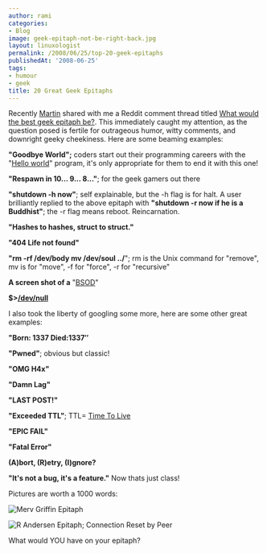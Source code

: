 ```yaml
---
author: rami
categories:
- Blog
image: geek-epitaph-not-be-right-back.jpg
layout: linuxologist
permalink: /2008/06/25/top-20-geek-epitaphs
publishedAt: '2008-06-25'
tags:
- humour
- geek
title: 20 Great Geek Epitaphs
---
```


Recently [Martin](http://www.matusiak.eu/numerodix/blog//) shared with me a Reddit comment thread titled [What would the best geek epitaph be?](http://www.reddit.com/info/6ofbu/comments/). This immediately caught my attention, as the question posed is fertile for outrageous humor, witty comments, and downright geeky cheekiness. Here are some beaming examples:

**"Goodbye World";** coders start out their programming careers with the "[Hello world](http://en.wikipedia.org/wiki/Hello_world_program)" program, it's only appropriate for them to end it with this one!

**"Respawn in 10... 9... 8..."**; for the geek gamers out there

**"shutdown -h now"**; self explainable, but the -h flag is for halt. A user brilliantly replied to the above epitaph with **"shutdown -r now if he is a Buddhist"**; the -r flag means reboot. Reincarnation.

**"Hashes to hashes, struct to struct."**

**"404 Life not found"** 

**"rm -rf /dev/body mv /dev/soul ../**"; rm is the Unix command for "remove", mv is for "move", -f for "force", -r for "recursive"

**A screen shot of a** "[BSOD](http://en.wikipedia.org/wiki/Blue_Screen_of_Death)"

**$\>[/dev/null](http://en.wikipedia.org/wiki/NUL_%28Computer%29)**

I also took the liberty of googling some more, here are some other great examples:

**"Born: 1337 Died:1337″**

**"Pwned"**; obvious but classic!

**"OMG H4x"**

**"Damn Lag"**

**"LAST POST!"**

**"Exceeded TTL"**; TTL= [Time To Live](http://en.wikipedia.org/wiki/TTL)

**"EPIC FAIL"**

**"Fatal Error"**

**(A)bort, (R)etry, (I)gnore?**

**"It's not a bug, it's a feature."** Now thats just class! 

Pictures are worth a 1000 words:

![Merv Griffin Epitaph](/assets/images/content/blog/geek-epitaph-not-be-right-back.jpg)

![R Andersen Epitaph; Connection Reset by Peer](/assets/images/content/blog/geektombstone-epitaph-connection-reset-by-peer.jpg)

What would YOU have on your epitaph?